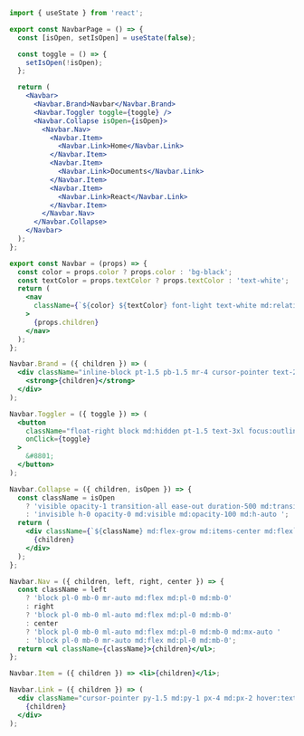 ```jsx
import { useState } from 'react';

export const NavbarPage = () => {
  const [isOpen, setIsOpen] = useState(false);

  const toggle = () => {
    setIsOpen(!isOpen);
  };

  return (
    <Navbar>
      <Navbar.Brand>Navbar</Navbar.Brand>
      <Navbar.Toggler toggle={toggle} />
      <Navbar.Collapse isOpen={isOpen}>
        <Navbar.Nav>
          <Navbar.Item>
            <Navbar.Link>Home</Navbar.Link>
          </Navbar.Item>
          <Navbar.Item>
            <Navbar.Link>Documents</Navbar.Link>
          </Navbar.Item>
          <Navbar.Item>
            <Navbar.Link>React</Navbar.Link>
          </Navbar.Item>
        </Navbar.Nav>
      </Navbar.Collapse>
    </Navbar>
  );
};

export const Navbar = (props) => {
  const color = props.color ? props.color : 'bg-black';
  const textColor = props.textColor ? props.textColor : 'text-white';
  return (
    <nav
      className={`${color} ${textColor} font-light text-white md:relative md:flex md:items-center shadow py-2 px-4 md:flex md:flex-row md:justify-start`}
    >
      {props.children}
    </nav>
  );
};

Navbar.Brand = ({ children }) => (
  <div className="inline-block pt-1.5 pb-1.5 mr-4 cursor-pointer text-2xl font-bold whitespace-nowrap hover:text-gray-400">
    <strong>{children}</strong>
  </div>
);

Navbar.Toggler = ({ toggle }) => (
  <button
    className="float-right block md:hidden pt-1.5 text-3xl focus:outline-none focus:shadow"
    onClick={toggle}
  >
    &#8801;
  </button>
);

Navbar.Collapse = ({ children, isOpen }) => {
  const className = isOpen
    ? 'visible opacity-1 transition-all ease-out duration-500 md:transition-none'
    : 'invisible h-0 opacity-0 md:visible md:opacity-100 md:h-auto ';
  return (
    <div className={`${className} md:flex-grow md:items-center md:flex`}>
      {children}
    </div>
  );
};

Navbar.Nav = ({ children, left, right, center }) => {
  const className = left
    ? 'block pl-0 mb-0 mr-auto md:flex md:pl-0 md:mb-0'
    : right
    ? 'block pl-0 mb-0 ml-auto md:flex md:pl-0 md:mb-0'
    : center
    ? 'block pl-0 mb-0 ml-auto md:flex md:pl-0 md:mb-0 md:mx-auto '
    : 'block pl-0 mb-0 mr-auto md:flex md:pl-0 md:mb-0';
  return <ul className={className}>{children}</ul>;
};

Navbar.Item = ({ children }) => <li>{children}</li>;

Navbar.Link = ({ children }) => (
  <div className="cursor-pointer py-1.5 md:py-1 px-4 md:px-2 hover:text-gray-400 font-medium">
    {children}
  </div>
);
```

